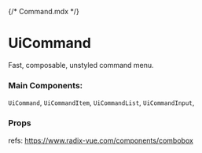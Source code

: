 {/* Command.mdx */}


<Meta of={CommandStories} name="Docs" />

# UiCommand

Fast, composable, unstyled command menu.

### Main Components:

`UiCommand`, `UiCommandItem`, `UiCommandList`, `UiCommandInput`,

<Canvas of={CommandStories.DefaultCommand} />

### Props

refs: https://www.radix-vue.com/components/combobox
